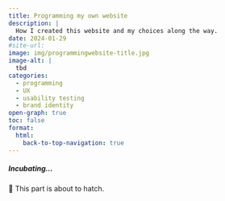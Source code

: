 ```yaml
---
title: Programming my own website
description: |
  How I created this website and my choices along the way.
date: 2024-01-29
#site-url:
image: img/programmingwebsite-title.jpg
image-alt: |
  tbd
categories:
  - programming
  - UX
  - usability testing
  - brand identity
open-graph: true
toc: false
format:
  html:
    back-to-top-navigation: true
---
```


::: {.tbc}
##### Incubating... {.unnumbered .unlisted}
🐣 This part is about to hatch.
:::
